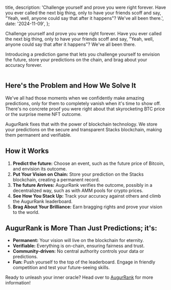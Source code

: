 

  title,
  description: 'Challenge yourself and prove you were right forever. Have you ever called the next big thing, only to have your friends scoff and say, "Yeah, well, anyone could say that after it happens"? We\'ve all been there.',
  date: '2024-11-09',
};

Challenge yourself and prove you were right forever. Have you ever called the next big thing, only to have your friends scoff and say, "Yeah, well, anyone could say that after it happens"? We've all been there.

Introducing a prediction game that lets you challenge yourself to envision the future, store your predictions on the chain, and brag about your accuracy forever.

<Image src={introImage} alt="" priority={true} />

## Here's the Problem and How We Solve It

We've all had those moments when we confidently make amazing predictions, only for them to completely vanish when it's time to show off. There's no concrete proof you were right about that skyrocketing BTC price or the surprise meme NFT outcome.

AugurRank fixes that with the power of blockchain technology. We store your predictions on the secure and transparent Stacks blockchain, making them permanent and verifiable.

## How it Works

1. **Predict the future:** Choose an event, such as the future price of Bitcoin, and envision its outcome.
2. **Put Your Vision on Chain:** Store your prediction on the Stacks blockchain, creating a permanent record.
3. **The future Arrives:** AugurRank verifies the outcome, possibly in a decentralized way, such as with AMM pools for crypto prices.
4. **See How You Stack Up:** Track your accuracy against others and climb the AugurRank leaderboard.
5. **Brag About Your Brilliance:** Earn bragging rights and prove your vision to the world.

## AugurRank is More Than Just Predictions; it's:

- **Permanent:** Your vision will live on the blockchain for eternity.
- **Verifiable:** Everything is on-chain, ensuring fairness and trust.
- **Community-driven:** No central authority controls your data or predictions.
- **Fun:** Push yourself to the top of the leaderboard. Engage in friendly competition and test your future-seeing skills.

Ready to unleash your inner oracle? Head over to [AugurRank](https://augurrank.com) for more information!
